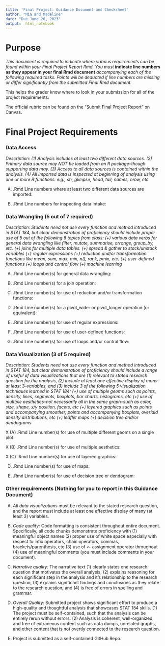 ```yaml
---
title: 'Final Project: Guidance Document and Checksheet'
author: "Mia and Madeline"
date: "Due June 26, 2023"
output:  html_notebook
---
```


# Purpose

*This document is required to indicate where various requirements can be found within your Final Project Report Rmd.  You must* **indicate line numbers as they appear in your final Rmd document** *accompanying each of the following required tasks. Points will be deducted if line numbers are missing or differ significantly from the submitted Final Rmd document.*  

This helps the grader know where to look in your submission for all of the project requirements. 

The official rubric can be found on the "Submit Final Project Report" on Canvas. 


# Final Project Requirements


### Data Access


*Description: (1) Analysis includes at least two different data sources. (2) Primary data source may NOT be loaded from an R package--though supporting data may. (3) Access to all data sources is contained within the analysis. (4) All imported data is inspected at beginning of analysis using one or more R functions: e.g., str, glimpse, head, tail, names, nrow, etc*

(A) .Rmd Line numbers where at least two different data sources are imported:  


(B) .Rmd Line numbers for inspecting data intake:  


### Data Wrangling (5 out of 7 required)

*Description: Students need not use every function and method introduced in STAT 184, but clear demonstration of proficiency should include proper use of 5 out of the following 8 topics from class: (+) various data verbs for general data wrangling like filter, mutate, summarise, arrange, group_by, etc. (+) joins for multiple data tables. (+) spread & gather to stack/unstack variables (+) regular expressions (+) reduction and/or transformation functions like mean, sum, max, min, n(), rank, pmin, etc. (+) user-defined functions (+) loops and control flow (+) machine learning*


(A) .Rmd Line number(s) for general data wrangling: 


(B) .Rmd Line number(s) for a join operation: 


(C) .Rmd Line number(s) for use of reduction and/or transformation functions: 

(D) .Rmd Line number(s) for a pivot_wider or pivot_longer operation (or equivalent):


(E) .Rmd Line number(s) for use of regular expressions: 


(F) .Rmd Line number(s) for use of user-defined functions: 


(G) .Rmd Line number(s) for use of loops and/or control flow: 


  

### Data Visualization (3 of 5 required)

*Description: Students need not use every function and method introduced in STAT 184, but clear demonstration of proficiency should include a range of useful of data visualizations that are (1) relevant to stated research question for the analysis, (2) include at least one effective display of many--at least 3--variables, and (3) include 3 of the following 5 visualization techniques learned in STAT 184: (+) use of multiple geoms such as points, density, lines, segments, boxplots, bar charts, histograms, etc (+) use of multiple aesthetics--not necessarily all in the same graph--such as color, size, shape, x/y position, facets, etc (+) layered graphics such as points and accompanying smoother, points and accompanying boxplots, overlaid density distributions, etc (+) leaflet maps (+) decision tree and/or dendograms*


X (A) .Rmd Line number(s) for use of multiple different geoms on a single plot:  

X (B) .Rmd Line number(s) for use of multiple aesthetics:  

X (C) .Rmd Line number(s) for use of layered graphics:  

(D) .Rmd Line number(s) for use of maps:  

(E) .Rmd Line number(s) for use of decision tree or dendogram:    




### Other requirements (Nothing for you to report in this Guidance Document)

(A) *All data visualizations* must be relevant to the stated research question, and the report must include at least one effective display of many (at least 3) variables.

(B) *Code quality:* Code formatting is consistent throughout entire document. Specifically, all code chunks demonstrate proficiency with (1) meaningful object names (2) proper use of white space especially with respect to infix operators, chain operators, commas, brackets/parenthesis, etc (3) use of `<-` assignment operator throughout (4) use of meaningful comments (you must include comments in your document).

(C) *Narrative quality:* The narrative text (1) clearly states one research question that motivates the overall analysis, (2) explains reasoning for each significant step in the analysis and it's relationship to the research question, (3) explains significant findings and conclusions as they relate to the research question, and (4) is free of errors in spelling and grammar.

(D) *Overall Quality:* Submitted project shows significant effort to produce a high-quality and thoughtful analysis that showcases STAT 184 skills. (1) The project must be self-contained, such that the analysis can be entirely rerun without errors. (2) Analysis is coherent, well-organized, and free of extraneous content such as data dumps, unrelated graphs, and other content that is not overtly connected to the research question.

(E) Project is submitted as a self-contained GitHub Repo. 



